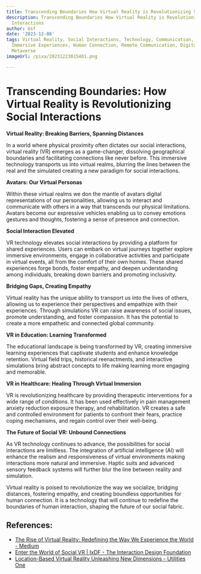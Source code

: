 ```yaml
---
title: Transcending Boundaries How Virtual Reality is Revolutionizing Social Interactions
description: Transcending Boundaries How Virtual Reality is Revolutionizing Social
  Interactions
author: Usf
date: '2023-12-08'
tags: Virtual Reality, Social Interactions, Technology, Communication, Innovation,
  Immersive Experiences, Human Connection, Remote Communication, Digital Transformation,
  Metaverse
imageUrl: /pixa/20231223015401.png

---
```

# Transcending Boundaries: How Virtual  Reality is Revolutionizing Social Interactions

**Virtual Reality: Breaking Barriers, Spanning Distances**

In a world where  physical proximity often dictates our social interactions, virtual reality (VR) emerges as a game-changer, dissolving geographical boundaries and facilitating connections like never before. This immersive technology transports us into virtual realms, blurring  the lines between the real and the simulated creating a new paradigm for social interactions.

**Avatars: Our Virtual Personas**

Within these virtual realms we don the mantle of  avatars digital representations  of our  personalities, allowing us to interact and communicate with others in a way that transcends our  physical limitations. Avatars become our expressive vehicles enabling us to  convey emotions gestures and thoughts, fostering a sense of presence and connection.

**Social Interaction Elevated**

VR technology  elevates social interactions by providing a platform for shared experiences. Users can embark on virtual journeys together explore immersive environments, engage in collaborative  activities and participate in virtual  events, all from the  comfort of their  own homes. These shared experiences forge bonds, foster  empathy, and deepen understanding among individuals, breaking down barriers and promoting inclusivity.

**Bridging Gaps, Creating Empathy**

Virtual reality has the unique ability to transport us into the  lives of others, allowing us to experience their perspectives and empathize with their experiences. Through  simulations VR can raise awareness of social issues,  promote  understanding, and foster compassion. It  has the potential  to create a more empathetic and connected global community.

**VR in Education: Learning Transformed**

The educational landscape is being transformed by VR, creating immersive  learning experiences that captivate students and enhance knowledge retention. Virtual field trips,  historical reenactments, and interactive simulations bring abstract concepts to life making learning more  engaging and  memorable.

**VR in Healthcare:  Healing Through Virtual  Immersion**

VR  is revolutionizing healthcare by providing therapeutic interventions for a wide range of  conditions. It has been used effectively in pain management anxiety reduction exposure therapy, and rehabilitation. VR creates a safe  and controlled environment for  patients to  confront their fears, practice coping mechanisms, and regain control over their well-being.

**The  Future of  Social VR: Unbound Connections**

As VR technology continues to advance, the possibilities for social interactions are  limitless. The integration of artificial intelligence (AI) will enhance the  realism  and responsiveness of virtual environments making interactions more natural and  immersive. Haptic suits and advanced  sensory feedback systems will further blur the  line between reality and simulation.

Virtual  reality is  poised to revolutionize  the way we socialize, bridging distances, fostering empathy, and creating boundless opportunities for human connection. It is a technology that will continue to redefine the boundaries of human interaction, shaping the future of our social fabric.

## References:
- [The Rise of Virtual Reality: Redefining the Way We Experience the World - Medium](https://medium.com/@EadwulfS/introduction-45a7b68d6e40)
- [Enter the World of Social VR | IxDF - The Interaction Design Foundation](https://www.interaction-design.org/literature/article/enter-the-world-of-social-vr)
- [Location-Based Virtual Reality Unleashing New Dimensions - Utilities One](https://utilitiesone.com/location-based-virtual-reality-unleashing-new-dimensions)
